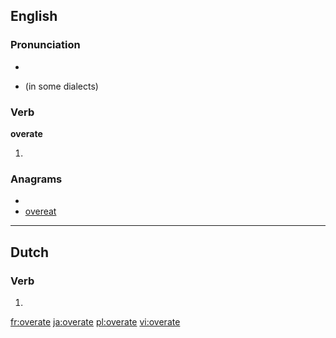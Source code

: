 ==English==

===Pronunciation===
* {{IPA|/ˈovəɻeɪt/}}
* {{homophones|overrate}} (in some dialects)

===Verb===
'''overate'''

# {{past tense of|[[overeat]]}}

===Anagrams===
* {{alphagram|aeeortv}}
* [[overeat#English|overeat]]

----

==Dutch==

===Verb===
{{infl|nl}}

# {{nl-verb-form|n=sg|t=past|m=subj|overeten}}

[[fr:overate]]
[[ja:overate]]
[[pl:overate]]
[[vi:overate]]